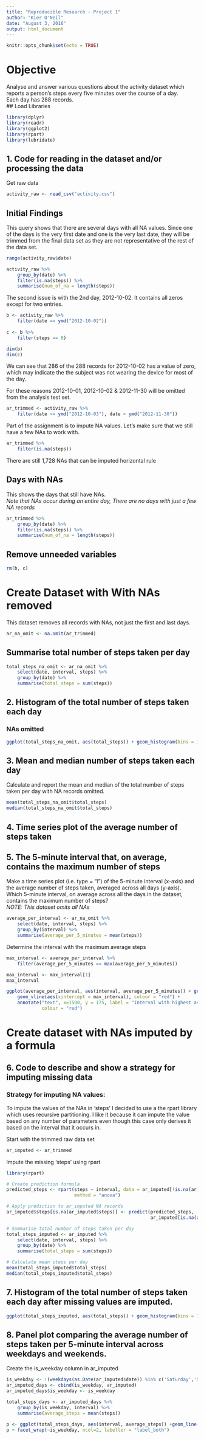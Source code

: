 ---
title: "Reproducible Research - Project 1"
author: "Kier O'Neil"
date: "August 3, 2016"
output: html_document
---

```{r setup, include=FALSE}
knitr::opts_chunk$set(echo = TRUE)
```
# Objective
Analyse and answer various questions about the activity dataset which reports a person's steps every five minutes over the course of a day.  
Each day has 288 records.  
## Load Libraries
```{r}
library(dplyr)
library(readr)
library(ggplot2)
library(rpart)
library(lubridate)
```

## 1. Code for reading in the dataset and/or processing the data
Get raw data

```{r}
activity_raw <- read_csv("activity.csv")
```

## Initial Findings  
This query shows that there are several days with all NA values. Since one of the days is the very first date and one is the very last date, they will be trimmed from the final data set as they are not representative of the rest of the data set.  

```{r}
range(activity_raw$date)

activity_raw %>%
    group_by(date) %>%
    filter(is.na(steps)) %>%
    summarise(num_of_na = length(steps))
```
The second issue is with the 2nd day, 2012-10-02.  It contains all zeros except for two entries. 
```{r}
b <- activity_raw %>%
    filter(date == ymd("2012-10-02"))
    
c <- b %>%
    filter(steps == 0)

dim(b)
dim(c)
```

We can see that 286 of the 288 records for 2012-10-02 has a value of zero, which may indicate the the subject was not wearing the device for most of the day.

For these reasons 2012-10-01, 2012-10-02 & 2012-11-30 will be omitted from the analysis test set.

```{r}
ar_trimmed <- activity_raw %>%
    filter(date >= ymd("2012-10-03"), date < ymd("2012-11-30"))
```

Part of the assignment is to impute NA values.  Let's make sure that we still have a few NAs to work with.
```{r}
ar_trimmed %>%
    filter(is.na(steps))
```
There are still 1,728  NAs that can be imputed 
horizontal rule

## Days with NAs
This shows the days that still have NAs.  
*Note that NAs occur during an entire day,
There are no days with just a few NA records*  
```{r ar_trimmed}
ar_trimmed %>%
    group_by(date) %>%
    filter(is.na(steps)) %>%
    summarise(num_of_na = length(steps))
```

## Remove unneeded variables
```{r}
rm(b, c)
```

# Create Dataset with With NAs removed
This dataset removes all records with NAs, not just the first and last days.  
```{r}
ar_na_omit <- na.omit(ar_trimmed)
```

## Summarise total number of steps taken per day
```{r}
total_steps_na_omit <- ar_na_omit %>%
    select(date, interval, steps) %>%
    group_by(date) %>%
    summarise(total_steps = sum(steps))
```
## 2. Histogram of the total number of steps taken each day
### NAs omitted
```{r eval=TRUE}
ggplot(total_steps_na_omit, aes(total_steps)) + geom_histogram(bins = 15)
```

## 3. Mean and median number of steps taken each day
Calculate and report the mean and median of the total number of steps taken per day with NA records omitted.  
```{r}
mean(total_steps_na_omit$total_steps)
median(total_steps_na_omit$total_steps)
```

## 4. Time series plot of the average number of steps taken
## 5. The 5-minute interval that, on average, contains the maximum number of steps
Make a time series plot (i.e. type = "l") of the 5-minute interval (x-axis) and the average number of steps taken, averaged across all days (y-axis).  
Which 5-minute interval, on average across all the days in the dataset, contains the maximum number of steps?  
*NOTE:  This dataset omits all NAs*

```{r}
average_per_interval <- ar_na_omit %>%
    select(date, interval, steps) %>%
    group_by(interval) %>%
    summarise(average_per_5_minutes = mean(steps))
```

Determine the interval with the maximum average steps
```{r eval=TRUE}
max_interval <- average_per_interval %>%
    filter(average_per_5_minutes == max(average_per_5_minutes))

max_interval <- max_interval[1]
max_interval

ggplot(average_per_interval, aes(interval, average_per_5_minutes)) + geom_line() +
    geom_vline(aes(xintercept = max_interval), colour = "red") +
    annotate("text", x=1500, y = 175, label = "Interval with highest average steps",
             colour = "red")
```

# Create dataset with NAs imputed by a formula  
## 6. Code to describe and show a strategy for imputing missing data  

### Strategy for imputing NA values:  
To impute the values of the NAs in 'steps' I decided to use a the rpart library which uses recursive partitioning.  I like it because it can impute the value based on any number of parameters even though this case only derives it based on the interval that it occurs in.  

Start with the trimmed raw data set
```{r}
ar_imputed <- ar_trimmed 
```

Impute the missing 'steps' using rpart
```{r}
library(rpart)

# Create prediction formula
predicted_steps <- rpart(steps ~ interval, data = ar_imputed[!is.na(ar_imputed$steps),], 
                         method = "anova")

# Apply prediction to ar_imputed NA records
ar_imputed$steps[is.na(ar_imputed$steps)] <- predict(predicted_steps, 
                                                     ar_imputed[is.na(ar_imputed$steps),])

# Summarise total number of steps taken per day
total_steps_imputed <- ar_imputed %>%
    select(date, interval, steps) %>%
    group_by(date) %>%
    summarise(total_steps = sum(steps))

# Calculate mean steps per day
mean(total_steps_imputed$total_steps)
median(total_steps_imputed$total_steps)
```
## 7. Histogram of the total number of steps taken each day after  missing values are imputed.
```{r eval=TRUE}
ggplot(total_steps_imputed, aes(total_steps)) + geom_histogram(bins = 15)
```

## 8. Panel plot comparing the average number of steps taken per 5-minute interval across weekdays and weekends.

Create the is_weekday column in ar_imputed
```{r eval=TRUE}
is_weekday <- !(weekdays(as.Date(ar_imputed$date)) %in% c('Saturday','Sunday'))
ar_imputed_days <- cbind(is_weekday, ar_imputed)
ar_imputed_days$is_weekday <- is_weekday

total_steps_days <- ar_imputed_days %>%
    group_by(is_weekday, interval) %>%
    summarise(average_steps = mean(steps))
    
p <- ggplot(total_steps_days, aes(interval, average_steps)) +geom_line()
p + facet_wrap(~is_weekday, ncol=2, labeller = "label_both")
```

